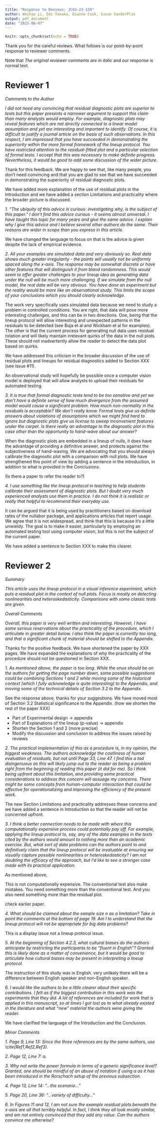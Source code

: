 ```yaml
---
title: "Response to Reviews: JCGS-23-139"
author: Weihao Li, Emi Tanaka, Dianne Cook, Susan VanderPlas
output: pdf_document
date: "2023-08-07"
---
```


```r
knitr::opts_chunk$set(echo = TRUE)
```

Thank you for the careful reviews. What follows is our point-by-point response to reviewer comments. 

Note that *The original reviewer comments are in italic* and our response is normal text.

# Reviewer 1

*Comments to the Author*

*I did not need any convincing that residual diagnostic plots are superior to tests but this paper presents a narrower argument to support this claim than many analysts would employ. For example, diagnostic plots may reveal features which are not directly connected to a linear model assumption and yet are interesting and important to identify. Of course, it is difficult to justify a journal article on the basis of such observations. In this respect, I am impressed that you have succeeded in demonstrating the superiority within the more formal framework of the lineup protocol. You have restricted attention to the residual-fitted plot and a particular selection of formal tests. I accept that this was necessary to make definite progress. Nevertheless, it would be good to add some discussion of the wider picture.*

Thank for this feedback. We are happy to see that, like many people, you don't need convincing and that you are glad to see that we have succeeded in demonstrating the superiority of residual diagnostic plots.

We have added more explanation of the use of residual plots in the Introduction and we have added a section Limitations and practicality where the broader picture is discussed.

*1. "The ubiquity of this advice is curious: investigating why, is the subject of this paper. " I don't find this advice curious - it seems almost universal. I have taught this topic for many years and give the same advice. I explain why I give this advice and I believe several other authors do the same. Their reasons are wider in scope than you express in this article.*


We have changed the language to focus on that is the advice is given despite the lack of empirical evidence.

*2. All your examples are simulated data and very obviously so. Real data shows much greater irregularity - the points will usually not be uniformly spaced along the x-axis. The response may be somewhat discrete or have other features that will distinguish it from bland randomness. This would seem to offer greater challenges to your lineup idea as generating data under the null will be much more challenging. If we simulate from the null model, the real data will be very obvious. You have done an experiment but the reality would be more like an observational study. This limits the scope of your conclusions which you should clearly acknowledge.*

The work very specifically uses simulated data because we need to study a problem in controlled conditions. You are right, that data will pose more interesting challenges, and this can be in two directions. One, being that the lineup protocol will allow interesting and unexpected patterns in the residuals to be detected (see Buja et al and Wickham et al for examples). The other is that the current process for generating null data uses residual rotation and will likely maintain irrelevant quirks of the data in the null plots. These should not inadvertently allow the reader to detect the data plot based on quirks.

We have addressed this criticism in the broader discussion of the use of residual plots and lineups for residual diagnostics added to Section XXX (see issue #11).

An observational study will hopefully be possible once a computer vision model is deployed that will allow analysts to upload their residuals for automated testing.

*3. It is true that formal diagnostic tests tend to be too sensitive and yet we don't have a definite sense of how much divergence from the assumed model would cause a significant problem. How much non-normality in the residuals is acceptable? We don't really know. Formal tests give us definite answers about violations of assumptions which we might find hard to ignore but diagnostic plots give us license to sweep inconvenient features under the carpet. Is there really an advantage to the diagnostic plot in this case other than the opportunity to hand-wave about our answer?*

When the diagnostic plots are embedded in a lineup of nulls, it does have the advantage of providing a definitive answer, and protects against the subjectiveness of hand-waving. We are advocating that you should always calibrate the diagnostic plot with a comparison with null plots.
We have strengthened this point of view by adding a sentence in the introduction, in addition to what is provided in the Conclusions.

(Is there a paper to refer the reader to?)

*4. I use something like the lineup protocol in teaching to help students calibrate their assessment of diagnostic plots. But I doubt very much experienced analysts use them in practice. I do not think it is realistic or really that helpful to recommend their everyday use.*

It can be argued that it is being used by practitioners based on download rates of the nullabor package, and applications articles that report usage. We agree that it is not widespread, and think that this is because it's a little unwieldy. The goal is to make it easier, particularly by employing an automated testing tool using computer vision, but this is not the subject of the current paper.

We have added a sentence to Section XXX to make this clearer.

# Reviewer 2

*Summary*

*This article uses the lineup protocol in a visual inference experiment, which puts a residual plot in the context of null plots. Focus is mostly on detecting nonlinearities and heteroskedasticity. Comparisons with some classic tests are given.*

*Overall Comments*

*Overall, this paper is very well written and interesting. However, I have some serious reservations about the practicality of the procedure, which I articulate in greater detail below. I also think the paper is currently too long, and that a significant chunk of material should be shifted to the Appendix.*

Thanks for the positive feedback. We have shortened the paper by XXX pages. We have expanded the explanations of why the practicality of the procedure should not be questioned in Section XXX.

*1. As mentioned above, the paper is too long. While the onus should be on the authors for getting the page number down, some possible suggestions could be combining Sections 1 and 2 while moving some of the historical context (which I fully acknowledge is quite interesting) to the Appendix, and moving some of the technical details of Section 3.2 to the Appendix.*

See the response above, thanks for your suggestions. We have moved most of Section 3.2 Statistical significance to the Appendix. (how we shorten the rest of the paper XXX)

- Part of Experimental design -> appendix
- Part of Explanations of the lineup (p-value) -> appendix
- Shorten the Section 1 and 2 (more precise)
- Modify the discussion and conclusion to address the issues raised by reviews

*2. The practical implementation of this as a procedure is, in my opinion, the biggest weakness. The authors acknowledge the costliness of human evaluation of residuals, but not until Page 33, Line 47. I find this a tad disingenuous as this will likely jump out to the reader as being a problem right from the beginning of reading this paper (it did for me). So I think being upfront about this limitation, and providing some practical considerations to address this concern will assuage my concerns. There might be some concepts from human-computer interaction that could be effective for operationalizing and improving the efficiency of the present work.*

The new Section Limitations and practicality addresses these concerns and we have added a sentence in Introduction so that the reader will not be concerned upfront.

*3. I think a better connection needs to be made with where this computationally expensive process could potentially pay off. For example, applying the lineup protocol to, say, any of the data examples in the texts cited by the authors would amount to nothing more than an academic exercise. But, what sort of data problems can the authors point to and definitively claim that the lineup protocol will be invaluable at ensuring we visually capture possible nonlinearities or heteroskedasticity? I am not doubting the efficacy of the approach, but I’d like to see a stronger case made with its practical application.*

As mentioned above, 

This is not computationally expensive. The conventional test also make mistakes. You need something more than the conventional test. And you also need something more than the residual plot.

check earlier paper.

*4. What should be claimed about the sample size n as a limitation? Take in point the comments at the bottom of page 19. Am I to understand that the lineup protocol will not be appropriate for big data problems?*

This is a display issue not a lineup protocol issue.

*5. At the beginning of Section 4.2.3, what cultural biases do the authors anticipate by restricting the participants to be “fluent in English”? Granted this is likely done as a matter of convenience, but it would be good to articulate how cultural biases may be present in interpreting a lineup protocol.*

The instruction of this study was in English.
very unlikely there will be a difference between English speaker and non-English speaker.

*6. I would like the authors to be a little clearer about their specific contributions. I felt as if the biggest contribution in this work was the experiments that they did. A lot of references are included for work that is applied in this manuscript, so at times I got lost as to what already existed in the literature and what “new” material the authors were giving the reader.*

We have clarified the language of the Introduction and the Conclusion.

*Minor Comments*

*1. Page 9, Line 13: Since the three references are by the same authors, use \\cite{Ref1,Ref2,Ref3}.*

*2. Page 12, Line 7: $\alpha$.*

*3. Why not write the power formula in terms of a generic significance level? Granted, one should be mindful of an abuse of notation if using $\alpha$ as it has been introduced in the Rorschach setup of the previous subsection.*

*4. Page 13, Line 14: "...the scenario..."*

*5. Page 20, Line 36: "...variety of difficulty..."*

*6. In Figures 11 and 12, I am not sure the example residual plots beneath the x-axis are all that terribly helpful. In fact, I think they all look mostly similar, and am not entirely convinced that they add any value. Can the authors convince me otherwise?*

